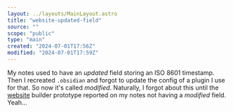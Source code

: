 ```yaml
---
layout: ../layouts/MainLayout.astro
title: "website-updated-field"
source: ""
scope: "public"
type: "main"
created: "2024-07-01T17:56Z"
modified: "2024-07-01T17:59Z"
---
```


My notes used to have an *updated* field storing an ISO 8601 timestamp. Then I recreated `.obsidian` and forgot to update the config of a plugin I use for that. So now it's called *modified*. Naturally, I forgot about this until the [website](/website) builder prototype reported on my notes not having a *modified* field. Yeah...